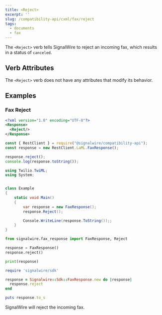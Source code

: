 ```yaml
---
title: <Reject>
excerpt: ''
slug: /compatibility-api/cxml/fax/reject
tags:
  - documents
  - fax
---
```



The `<Reject>` verb tells SignalWire to reject an incoming fax, which results in a status of `canceled`.

## Verb Attributes

The `<Reject>` verb does not have any attributes that modify its behavior.

## Examples

### Fax Reject

<Tabs groupId="cxml-api">

<TabItem value="xml" label="XML">

```xml
<?xml version="1.0" encoding="UTF-8"?>
<Response>
  <Reject/>
</Response>
```

</TabItem>
<TabItem value="javascript" label="JavaScript">

```javascript
const { RestClient } = require("@signalwire/compatibility-api");
const response = new RestClient.LaML.FaxResponse();

response.reject();
console.log(response.toString());
```

</TabItem>
<TabItem value="csharp" label="C#">

```csharp
using Twilio.TwiML;
using System;


class Example
{
    static void Main()
    {
        var response = new FaxResponse();
        response.Reject();

        Console.WriteLine(response.ToString());;
    }
}
```

</TabItem>
<TabItem value="python" label="Python">

```python
from signalwire.fax_response import FaxResponse, Reject

response = FaxResponse()
response.reject()

print(response)
```

</TabItem>
<TabItem value="ruby" label="Ruby">

```ruby
require 'signalwire/sdk'

response = Signalwire::Sdk::FaxResponse.new do |response|
  response.reject
end

puts response.to_s
```

</TabItem>
</Tabs>

SignalWire will reject the incoming fax.
